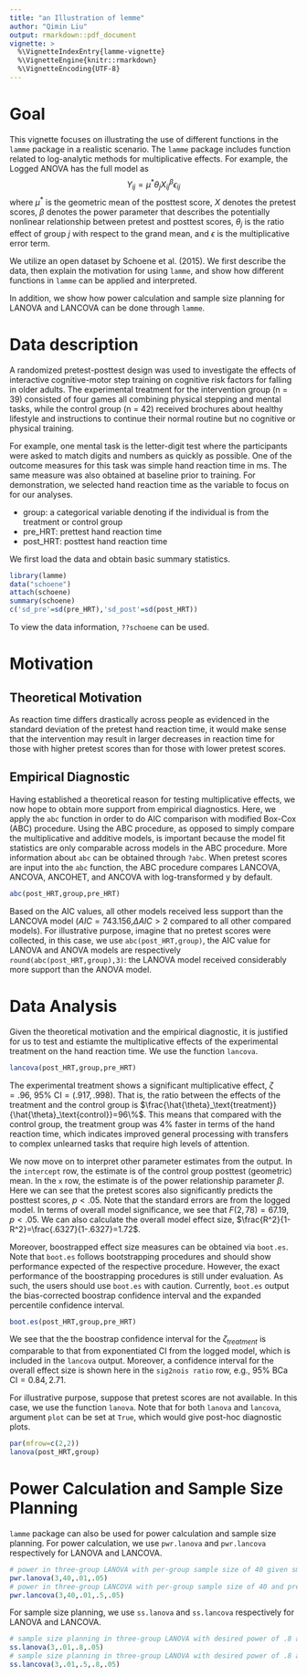 ```yaml
---
title: "an Illustration of lemme"
author: "Qimin Liu"
output: rmarkdown::pdf_document
vignette: >
  %\VignetteIndexEntry{lamme-vignette}
  %\VignetteEngine{knitr::rmarkdown}
  %\VignetteEncoding{UTF-8}
---
```


# Goal

This vignette focuses on illustrating the use of different functions in the `lamme` package in a realistic scenario. The `lamme` package includes function related to log-analytic methods for multiplicative effects. For example, the Logged ANOVA has the full model as $$Y_{ij}=\mu^*\theta_j X_{ij}^{\beta}\epsilon_{ij}$$ where $\mu^*$ is the geometric mean of the posttest score, $X$ denotes the pretest scores, $\beta$ denotes the power parameter that describes the potentially nonlinear relationship between pretest and posttest scores, $\theta_j$ is the ratio effect of group $j$ with respect to the grand mean, and $\epsilon$ is the multiplicative error term.

We utilize an open dataset by Schoene et al. (2015). We first describe the data, then explain the motivation for using `lamme`, and show how different functions in `lamme` can be applied and interpreted. 

In addition, we show how power calculation and sample size planning for LANOVA and LANCOVA can be done through `lamme`.

# Data description

A randomized pretest-posttest design was used to investigate the effects of interactive cognitive-motor step training on cognitive risk factors for falling in older adults. The experimental treatment for the intervention group (n = 39) consisted of four games all combining physical stepping and mental tasks, while the control group (n = 42) received brochures about healthy lifestyle and instructions to continue their normal routine but no cognitive or physical training. 

For example, one mental task is the letter-digit test where the participants were asked to match digits and numbers as quickly as possible. One of the outcome measures for this task was simple hand reaction time in ms. The same measure was also obtained at baseline prior to training. For demonstration, we selected hand reaction time as the variable to focus on for our analyses.

- group: a categorical variable denoting if the individual is from the treatment or control group 
- pre_HRT: prettest hand reaction time
- post_HRT: posttest hand reaction time

We first load the data and obtain basic summary statistics.

```r
library(lamme)
data("schoene")
attach(schoene)
summary(schoene)
c('sd_pre'=sd(pre_HRT),'sd_post'=sd(post_HRT))
```

To view the data information, `??schoene` can be used.

# Motivation 

## Theoretical Motivation

As reaction time differs drastically across people as evidenced in the standard deviation of the pretest hand reaction time, it would make sense that the intervention may result in larger decreases in reaction time for those with higher pretest scores than for those with lower pretest scores. 

## Empirical Diagnostic

Having established a theoretical reason for testing multiplicative effects, we now hope to obtain more support from empirical diagnostics. Here, we apply the `abc` function in order to do AIC comparison with modified Box-Cox (ABC) procedure. Using the ABC procedure, as opposed to simply compare the multiplicative and additive models, is important because the model fit statistics are only comparable across models in the ABC procedure. More information about `abc` can be obtained through `?abc`. When pretest scores are input into the `abc` function, the ABC procedure compares LANCOVA, ANCOVA, ANCOHET, and ANCOVA with log-transformed y by default. 

```r
abc(post_HRT,group,pre_HRT)
```

Based on the AIC values, all other models received less support than the LANCOVA model ($AIC=743.156$,$\Delta AIC>2$ compared to all other compared models). For illustrative purpose, imagine that no pretest scores were collected, in this case, we use `abc(post_HRT,group)`, the AIC value for LANOVA and ANOVA models are respectively `round(abc(post_HRT,group),3)`: the LANOVA model received considerably more support than the ANOVA model.

# Data Analysis

Given the theoretical motivation and the empirical diagnostic, it is justified for us to test and estiamte the multiplicative effects of the experimental treatment on the hand reaction time. We use the function `lancova`.

```r
lancova(post_HRT,group,pre_HRT)
```

The experimental treatment shows a significant multiplicative effect, $\zeta=.96$, $95\%$ CI$=(.917,.998)$. That is, the ratio between the effects of the treatment and the control group is $\frac{\hat{\theta}_\text{treatment}}{\hat{\theta}_\text{control}}=96\%$. This means that compared with the control group, the treatment group was 4% faster in terms of the hand reaction time, which indicates improved general processing with transfers to complex unlearned tasks that require high levels of attention. 

We now move on to interpret other parameter estimates from the output. In the `intercept` row, the estimate is of the control group posttest (geometric) mean. In the `x` row, the estimate is of the power relationship parameter $\beta$. Here we can see that the pretest scores also significantly predicts the posttest scores, $p<.05$. Note that the standard errors are from the logged model. In terms of overall model significance, we see that $F(2,78)=67.19, p<.05$. We can also calculate the overall model effect size, $\frac{R^2}{1-R^2}=\frac{.6327}{1-.6327}=1.72$. 

Moreover, boostrapped effect size measures can be obtained via `boot.es`. Note that `boot.es` follows bootstrapping procedures and should show performance expected of the respective procedure. However, the exact performance of the boostrapping procedures is still under evaluation. As such, the users should use `boot.es` with caution. Currently, `boot.es` output the bias-corrected boostrap confidence interval and the expanded percentile confidence interval.

```r
boot.es(post_HRT,group,pre_HRT)
```

We see that the the boostrap confidence interval for the $\zeta_{treatment}$ is comparable to that from exponentiated CI from the logged model, which is included in the `lancova` output. Moreover, a confidence interval for the overall effect size is shown here in the `sig2nois ratio` row, e.g., $95\%$ BCa CI$=0.84,2.71$.

For illustrative purpose, suppose that pretest scores are not available. In this case, we use the function `lanova`. Note that for both `lanova` and `lancova`, argument `plot` can be set at `True`, which would give post-hoc diagnostic plots. 

```r
par(mfrow=c(2,2))
lanova(post_HRT,group)
```


# Power Calculation and Sample Size Planning

`lamme` package can also be used for power calculation and sample size planning. For power calculation, we use `pwr.lanova` and `pwr.lancova` respectively for LANOVA and LANCOVA. 

```r
# power in three-group LANOVA with per-group sample size of 40 given small population effect
pwr.lanova(3,40,.01,.05)
# power in three-group LANCOVA with per-group sample size of 40 and pretest-posttest correlation of .5 given small population effect
pwr.lancova(3,40,.01,.5,.05)
```

For sample size planning, we use `ss.lanova` and `ss.lancova` respectively for LANOVA and LANCOVA. 

```r
# sample size planning in three-group LANOVA with desired power of .8 and significance level of .05 given assumed small population effect
ss.lanova(3,.01,.8,.05)
# sample size planning in three-group LANOVA with desired power of .8 and significance level of .05 and pretest-posttest correlation of .5 given assumed small population effect
ss.lancova(3,.01,.5,.8,.05)
```


